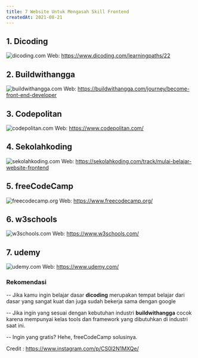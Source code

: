 ```yaml
---
title: 7 Website Untuk Mengasah Skill Frontend
createdAt: 2021-08-21
---
```


## 1. Dicoding

![dicoding.com](../../assets/images/posts/7-website/1.dicoding.png)
Web: https://www.dicoding.com/learningpaths/22

## 2. Buildwithangga

![buildwithangga.com](../../assets/images/posts/7-website/2.buildwithangga.png)
Web: https://buildwithangga.com/journey/become-front-end-developer

## 3. Codepolitan

![codepolitan.com](../../assets/images/posts/7-website/3.codepolitan.png)
Web: https://www.codepolitan.com/

## 4. Sekolahkoding

![sekolahkoding.com](../../assets/images/posts/7-website/4.sekolah-koding.png)
Web: https://sekolahkoding.com/track/mulai-belajar-website-frontend

## 5. freeCodeCamp

![freecodecamp.org](../../assets/images/posts/7-website/5.freeCodeCamp.png)
Web: https://www.freecodecamp.org/

## 6. w3schools

![w3schools.com](../../assets/images/posts/7-website/6.w3schools.png)
Web: https://www.w3schools.com/

## 7. udemy

![udemy.com](../../assets/images/posts/7-website/7.udemy.png)
Web: https://www.udemy.com/

### Rekomendasi

-- Jika kamu ingin belajar dasar **dicoding** merupakan tempat belajar dari dasar yang sangat kuat dan juga sudah bekerja sama dengan google

-- Jika ingin yang sesuai dengan kebutuhan industri **buildwithangga** cocok karena mempunyai kelas tools dan framework yang dibutuhkan di industri saat ini.

-- Ingin yang gratis? Hehe, freeCodeCamp solusinya.

Credit : https://www.instagram.com/p/CS0l2N1MXQe/
